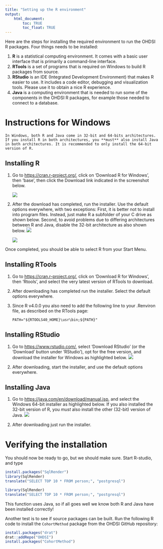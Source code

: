 ```yaml
---
title: "Setting up the R environment"
output: 
    html_document:
        toc: TRUE
        toc_float: TRUE
---
```

Here are the steps for installing the required environment to run the OHDSI R packages. Four things needs to be installed: 

1. **R** is a statistical computing environment. It comes with a basic user interface that is primarily a command-line interface.
2. **RTools** is a set of programs that is required on Windows to build R packages from source.
3. **RStudio** is an IDE (Integrated Development Environment) that makes R easier to use. It includes a code editor, debugging and visualization tools. Please use it to obtain a nice R experience.
4. **Java** is a computing environment that is needed to run some of the components in the OHDSI R packages, for example those needed to connect to a database.

# Instructions for Windows

```block2
In Windows, both R and Java come in 32-bit and 64-bits architectures. If you install R in both architectures, you **must** also install Java in both architectures. It is recommended to only install the 64-bit version of R.
```

## Installing R

1. Go to [https://cran.r-project.org/](https://cran.r-project.org/), click on 'Download R for Windows', then 'base', then click the Download link indicated in the screenshot below.

   ![](images/downloadR.png)

2. After the download has completed, run the installer. Use the default options everywhere, with two exceptions: First, it is better not to install into program files. Instead, just make R a subfolder of your C drive as shown below. Second, to avoid problems due to differing architectures between R and Java, disable the 32-bit architecture as also shown below.
   ![](images/rDestination.png)
   
   ![](images/no32Bits.png)

Once completed, you should be able to select R from your Start Menu. 

## Installing RTools

1. Go to [https://cran.r-project.org/](https://cran.r-project.org/), click on 'Download R for Windows', then 'Rtools', and select the very latest version of RTools to download.

2. After downloading has completed run the installer. Select the default options everywhere.

3. Since R v4.0.0 you also need to add the following line to your .Renviron file, as described on the RTools page:

    ```
    PATH="${RTOOLS40_HOME}\usr\bin;${PATH}"
    ```
	
## Installing RStudio

1. Go to [https://www.rstudio.com/](https://www.rstudio.com/), select 'Download RStudio' (or the 'Download' button under 'RStudio'), opt for the free version, and download the installer for Windows as highlighted below.
   ![](images/downloadRStudio.png)

2. After downloading, start the installer, and use the default options everywhere.

## Installing Java

1. Go to [https://java.com/en/download/manual.jsp](https://java.com/en/download/manual.jsp), and select the Windows 64-bit installer as highlighted below. If you also installed the 32-bit version of R, you *must* also install the other (32-bit) version of Java.
   ![](images/downloadJava.png) 

2. After downloading just run the installer.

# Verifying the installation

You should now be ready to go, but we should make sure. Start R-studio, and type

```r
install.packages("SqlRender")
library(SqlRender)
translate("SELECT TOP 10 * FROM person;", "postgresql")
```
```r
library(SqlRender)
translate("SELECT TOP 10 * FROM person;", "postgresql")
```

This function uses Java, so if all goes well we know both R and Java have been installed correctly!

Another test is to see if source packages can be built. Run the following R code to install the `CohortMethod` package from the OHDSI GitHub repository:
```r
install.packages("drat")
drat::addRepo("OHDSI")
install.packages("CohortMethod")
```

